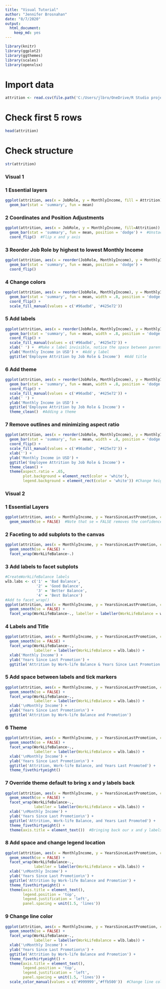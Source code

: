 ```yaml
---
title: "Visual Tutorial"
author: "Jennifer Brosnahan"
date: "8/7/2020"
output:
  html_document: 
    keep_md: yes
---
```


```r
library(knitr)
library(ggplot2)
library(ggthemes)
library(scales)
library(openxlsx)
```

# Import data
```r
attrition <- read.csv(file.path('C:/Users/jlbro/OneDrive/R Studio projects/ggplot attrition 1', 'attrition.csv'), stringsAsFactors = TRUE)
```

# Check first 5 rows
```r
head(attrition)
```

# Check structure
```r
str(attrition)
```

### Visual 1
### 1 Essential layers

```r
ggplot(attrition, aes(x = JobRole, y = MonthlyIncome, fill = Attrition)) +
  geom_bar(stat = 'summary', fun = mean)
```

### 2 Coordinates and Position Adjustments

```r
ggplot(attrition, aes(x = JobRole, y = MonthlyIncome, fill=Attrition)) +
  geom_bar(stat = 'summary', fun = mean, position = 'dodge') +  #Unstack bars using position = ‘dodge’
  coord_flip()  #Flip x and y axis
```

### 3 Reorder Job Role by highest to lowest Monthly Income

```r
ggplot(attrition, aes(x = reorder(JobRole, MonthlyIncome), y = MonthlyIncome, fill = Attrition)) +
  geom_bar(stat = 'summary', fun = mean, position = 'dodge') +
  coord_flip()
```

### 4 Change colors

```r
ggplot(attrition, aes(x = reorder(JobRole, MonthlyIncome), y = MonthlyIncome, fill = Attrition)) +
  geom_bar(stat = 'summary', fun = mean, width = .8, position = 'dodge') + 
  coord_flip() +
  scale_fill_manual(values = c('#96adbd', '#425e72')) 
```

### 5 Add labels

```r
ggplot(attrition, aes(x = reorder(JobRole, MonthlyIncome), y = MonthlyIncome, fill = Attrition)) +
  geom_bar(stat = 'summary', fun = mean, width = .8, position = 'dodge') +
  coord_flip() +
  scale_fill_manual(values = c('#96adbd', '#425e72')) +
  xlab(' ') +  #Make x label invisible, notice the space between parentheses
  ylab('Monthly Income in USD') +  #Add y label
  ggtitle('Employee Attrition by Job Role & Income')  #Add title
```

### 6 Add theme

```r
ggplot(attrition, aes(x = reorder(JobRole, MonthlyIncome), y = MonthlyIncome, fill = Attrition)) +
  geom_bar(stat = 'summary', fun = mean, width = .8, position = 'dodge') +
  coord_flip() +
  scale_fill_manual(values = c('#96adbd', '#425e72')) +
  xlab(' ') +
  ylab('Monthly Income in USD') + 
  ggtitle('Employee Attrition by Job Role & Income') +
  theme_clean()  #Adding a theme
```

### 7 Remove outlines and minimizing aspect ratio

```r
ggplot(attrition, aes(x = reorder(JobRole, MonthlyIncome), y = MonthlyIncome, fill = Attrition)) +
  geom_bar(stat = 'summary', fun = mean, width = .8, position = 'dodge') +
  coord_flip() +
  scale_fill_manual(values = c('#96adbd', '#425e72')) +
  xlab('') +
  ylab('Monthly Income in USD') + 
  ggtitle('Employee Attrition by Job Role & Income') +
  theme_clean() +
  theme(aspect.ratio = .65,
        plot.background = element_rect(color = 'white'),
        legend.background = element_rect(color = 'white')) #Change height and 'remove' outlines
```

#################################################################################################

### Visual 2

### 1 Essential Layers

```r
ggplot(attrition, aes(x = MonthlyIncome, y = YearsSinceLastPromotion, color=Attrition)) +
  geom_smooth(se = FALSE)  #Note that se = FALSE removes the confidence shading
```

### 2 Faceting to add subplots to the canvas

```r
ggplot(attrition, aes(x = MonthlyIncome, y = YearsSinceLastPromotion, color=Attrition)) +
  geom_smooth(se = FALSE) +
  facet_wrap(WorkLifeBalance~.) 
```

### 3 Add labels to facet subplots

```r
#CreateWorkLifeBalance labels
wlb.labs <- c('1' = 'Bad Balance',
              '2' = 'Good Balance',
              '3' = 'Better Balance',
              '4' = 'Best Balance')
#Add to facet_wrap()
ggplot(attrition, aes(x = MonthlyIncome, y = YearsSinceLastPromotion, color=Attrition)) +
  geom_smooth(se = FALSE) +
  facet_wrap(WorkLifeBalance~., labeller = labeller(WorkLifeBalance = wlb.labs)) 
```

### 4 Labels and Title

```r
ggplot(attrition, aes(x = MonthlyIncome, y = YearsSinceLastPromotion, color=Attrition)) +
  geom_smooth(se = FALSE) +
  facet_wrap(WorkLifeBalance~., 
             labeller = labeller(WorkLifeBalance = wlb.labs)) +
  xlab('Monthly Income') +
  ylab('Years Since Last Promotion') + 
  ggtitle('Attrition by Work-life Balance & Years Since Last Promotion')
```

### 5 Add space between labels and tick markers

```r
ggplot(attrition, aes(x = MonthlyIncome, y = YearsSinceLastPromotion, color=Attrition)) +
  geom_smooth(se = FALSE) +
  facet_wrap(WorkLifeBalance~., 
             labeller = labeller(WorkLifeBalance = wlb.labs)) +
  xlab('\nMonthly Income') +
  ylab('Years Since Last Promotion\n') + 
  ggtitle('Attrition by Work-life Balance and Promotion')
```

### 6 Theme

```r
ggplot(attrition, aes(x = MonthlyIncome, y = YearsSinceLastPromotion, color=Attrition)) +
  geom_smooth(se = FALSE) +
  facet_wrap(WorkLifeBalance~., 
             labeller = labeller(WorkLifeBalance = wlb.labs)) +
  xlab('\nMonthly Income') +
  ylab('Years Since Last Promotion\n') + 
  ggtitle('Attrition, Work-life Balance, and Years Last Promoted') +
  theme_fivethirtyeight()
```

### 7 Override theme default to bring x and y labels back

```r
ggplot(attrition, aes(x = MonthlyIncome, y = YearsSinceLastPromotion, color=Attrition)) +
  geom_smooth(se = FALSE) +
  facet_wrap(WorkLifeBalance~., 
             labeller = labeller(WorkLifeBalance = wlb.labs)) +
  xlab('\nMonthly Income') +
  ylab('Years Since Last Promotion\n') + 
  ggtitle('Attrition, Work-life Balance, and Years Last Promoted') +
  theme_fivethirtyeight() +
  theme(axis.title = element_text())  #Bringing back our x and y labels
```

### 8 Add space and change legend location

```r
ggplot(attrition, aes(x = MonthlyIncome, y = YearsSinceLastPromotion, color=Attrition)) +
  geom_smooth(se = FALSE) +
  facet_wrap(WorkLifeBalance~., 
             labeller = labeller(WorkLifeBalance = wlb.labs)) +
  xlab('\nMonthly Income') +
  ylab('Years Since Last Promotion\n') + 
  ggtitle('Attrition by Work-life Balance and Promotion') +
  theme_fivethirtyeight() +
  theme(axis.title = element_text(),
        legend.position = 'top',
        legend.justification = 'left',
        panel.spacing = unit(1.5, 'lines'))
```

### 9 Change line color

```r
ggplot(attrition, aes(x = MonthlyIncome, y = YearsSinceLastPromotion, color=Attrition)) +
  geom_smooth(se = FALSE) +
  facet_wrap(WorkLifeBalance~., 
             labeller = labeller(WorkLifeBalance = wlb.labs)) +
  xlab('\nMonthly Income') +
  ylab('Years Since Last Promotion\n') + 
  ggtitle('Attrition by Work-life Balance and Promotion') +
  theme_fivethirtyeight() +
  theme(axis.title = element_text(),
        legend.position = 'top',
        legend.justification = 'left',
        panel.spacing = unit(1.5, 'lines')) +
  scale_color_manual(values = c('#999999','#ffb500'))  #Change line color
```

